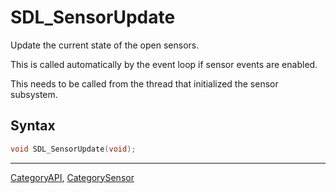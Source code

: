 
= SDL_SensorUpdate =
Update the current state of the open sensors.

This is called automatically by the event loop if sensor events are enabled.

This needs to be called from the thread that initialized the sensor subsystem.


== Syntax ==
<syntaxhighlight lang='c++'>
void SDL_SensorUpdate(void);
</syntaxhighlight>

----
[[CategoryAPI]], [[CategorySensor]]
